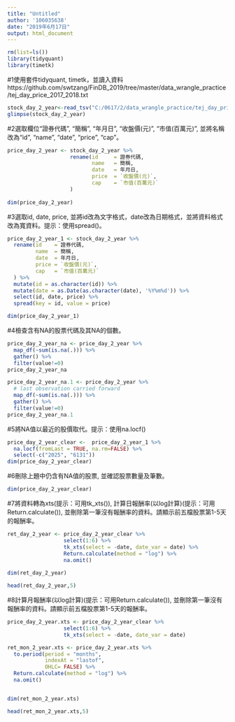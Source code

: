 ```yaml
---
title: "Untitled"
author: '106035638'
date: "2019年6月17日"
output: html_document
---
```


```r
rm(list=ls())
library(tidyquant)
library(timetk)
```

#1使用套件tidyquant, timetk，並讀入資料  https://github.com/swtzang/FinDB_2019/tree/master/data_wrangle_practice/tej_day_price_2017_2018.txt
```r
stock_day_2_year<-read_tsv("C:/0617/2/data_wrangle_practice/tej_day_price_2017_2018.txt")
glimpse(stock_day_2_year)
```


#2選取欄位“證券代碼”, “簡稱”, “年月日”, “收盤價(元)”, “市值(百萬元)”, 並將名稱改為“id”, “name”, “date”, “price”, “cap”。
```r
price_day_2_year <- stock_day_2_year %>%
                    rename(id     = 證券代碼,
                           name   = 簡稱,
                           date   = 年月日,
                           price  = `收盤價(元)`,
                           cap    = `市值(百萬元)`
                    ) 
                    
dim(price_day_2_year)
```


#3選取id, date, price, 並將id改為文字格式，date改為日期格式，並將資料格式改為寬資料。提示：使用spread()。
```r
price_day_2_year_1 <- stock_day_2_year %>% 
  rename(id    = 證券代碼, 
         name  = 簡稱, 
         date  = 年月日, 
         price = `收盤價(元)`,
         cap   = `市值(百萬元)`
  ) %>% 
  mutate(id = as.character(id)) %>%
  mutate(date = as.Date(as.character(date), '%Y%m%d')) %>%
  select(id, date, price) %>% 
  spread(key = id, value = price) 

dim(price_day_2_year_1)
```


#4檢查含有NA的股票代碼及其NA的個數。
```r
price_day_2_year_na <- price_day_2_year %>% 
  map_df(~sum(is.na(.))) %>% 
  gather() %>% 
  filter(value!=0)
price_day_2_year_na

price_day_2_year_na.1 <- price_day_2_year %>% 
  # last observation carried forward
  map_df(~sum(is.na(.))) %>% 
  gather() %>% 
  filter(value!=0)
price_day_2_year_na.1
```


#5將NA值以最近的股價取代。提示：使用na.locf()
```r
price_day_2_year_clear <-  price_day_2_year_1 %>% 
  na.locf(fromLast = TRUE, na.rm=FALSE) %>%
  select(-c("2025", "6131"))
dim(price_day_2_year_clear)
```


#6刪除上題中仍含有NA值的股票, 並確認股票數量及筆數。
```r
dim(price_day_2_year_clear)
```


#7將資料轉為xts(提示：可用tk_xts()), 計算日報酬率(以log計算)(提示：可用Return.calculate()), 並刪除第一筆沒有報酬率的資料。請顯示前五檔股票第1-5天的報酬率。
```r
ret_day_2_year <- price_day_2_year_clear %>% 
                  select(1:6) %>%
                  tk_xts(select = -date, date_var = date) %>% 
                  Return.calculate(method = "log") %>%
                  na.omit()
                  
dim(ret_day_2_year)

head(ret_day_2_year,5)
```


#8計算月報酬率(以log計算)(提示：可用Return.calculate()), 並刪除第一筆沒有報酬率的資料。請顯示前五檔股票第1-5天的報酬率。
```r
price_day_2_year.xts <- price_day_2_year_clear %>% 
                  select(1:6) %>%
                  tk_xts(select = -date, date_var = date) 

ret_mon_2_year.xts <- price_day_2_year.xts %>% 
  to.period(period = "months", 
            indexAt = "lastof", 
            OHLC= FALSE) %>% 
  Return.calculate(method = "log") %>%
  na.omit()


dim(ret_mon_2_year.xts)

head(ret_mon_2_year.xts,5)
```


